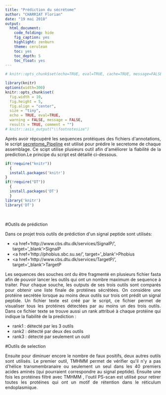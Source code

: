 ```yaml
---
title: "Prédiction du sécrétome"
author: "CHARRIAT Florian"
date: "19 mai 2018"
output:
  html_document:
    code_folding: hide
    fig_caption: yes
    highlight: zenburn
    theme: cerulean
    toc: yes
    toc_depth: 5
    toc_float: yes
---
```


```r
# knitr::opts_chunk$set(echo=TRUE, eval=TRUE, cache=TRUE, message=FALSE, warning=FALSE, comment="")

library(knitr)
options(width=300)
knitr::opts_chunk$set(
  fig.width = 10, 
  fig.height = 5, 
  fig.align = "center", 
  size = "tiny", 
  echo = TRUE, eval=TRUE, 
  warning = FALSE, message = FALSE, 
  results = TRUE, comment = "")
# knitr::asis_output("\\footnotesize")

```

<p style="text-align:justify";>Aprés avoir répcupéré les sequences protéiques des fichiers d'annotations, le script <a href="https://floriancha.github.io/Script/index.html" target="_blank">secretome_Pipeline</a> est utilisé pour prédire le secretome de chaque assemblage. Ce scipt utilise plusieurs outil afin d'améliorer la fiabilité de la prediction.Le principe du script est détaillé ci-dessous.</p>


```r
if(!require("knitr"))
  {
  install.packages('knitr')
}
if(!require("DT"))
  {
  install.packages('DT')
  }
library('knitr')
library('DT')
```

&nbsp;

#Outils de prédiction 

<p style="text-align:justify";>Dans ce projet trois outils de prédiction d'un signal peptide sont utilisés:</p>
* <a href='http://www.cbs.dtu.dk/services/SignalP/', target='_blank'>SignalP</a>
* <a href='http://phobius.sbc.su.se/', target='_blank'>Phobius</a>
* <a href='http://www.cbs.dtu.dk/services/TargetP/', target='_blank'>TargetP</a>


<p style="text-align:justify";>Les sequences des souches ont du être fragmenté en plusieurs fichier fasta afin de pouvoir lancer les outils qui ont un nombre maximum de sequence à traiter. Pour chaque souche, les outputs de ses trois outils sont comparés pour obtenir une liste finale de protéines sécrétées. On considère une protéine secrétée lorsque au moins deux outils sur trois ont prédit un signal peptide. Un fichier texte est créé par le script, ce fichier permet de visualiser tous les protéines détectées par au moins un des trois outils. Dans ce fichier texte se trouve aussi un rank attribué à chaque protéine qui indique la fiabilité de la prediction :</p>
* rank1 : détecté par les 3 outils
* rank2 : détecté par deux des outils
* rank3 : détecté par seulement un outil

#Outils de selection

<p style="text-align:justify";>Ensuite pour diminuer encore le nombre de faux positifs, deux autres outils sont utilisés. Le premier outil, TMHMM permet de vérifier qu'il n'y a pas d'hélice transmembranaire ou seulement un seul dans les 40 premiers acides aminés (qui pourraient correspondre au signal peptide).  Ensuite une fois les protéines filtré avec TMHMM , l'outil PS-scan est utilisé pour retirer toutes les protéines qui ont un motif de rétention dans le réticulum endoplasmique.</p>












